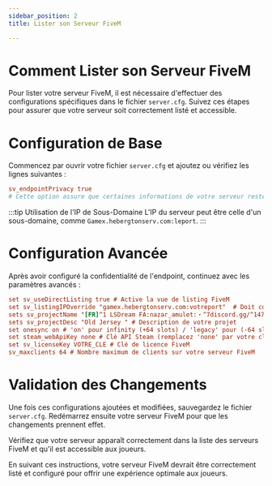 ```yaml
---
sidebar_position: 2
title: Lister son Serveur FiveM

---
```


# Comment Lister son Serveur FiveM

Pour lister votre serveur FiveM, il est nécessaire d'effectuer des configurations spécifiques dans le fichier `server.cfg`. Suivez ces étapes pour assurer que votre serveur soit correctement listé et accessible.


# Configuration de Base

Commencez par ouvrir votre fichier `server.cfg` et ajoutez ou vérifiez les lignes suivantes :
```cfg
sv_endpointPrivacy true
# Cette option assure que certaines informations de votre serveur restent privées.
```

:::tip Utilisation de l'IP de Sous-Domaine
L'IP du serveur peut être celle d'un sous-domaine, comme `Gamex.hebergtonserv.com:leport`.
:::

# Configuration Avancée

Après avoir configuré la confidentialité de l'endpoint, continuez avec les paramètres avancés :
```cfg
set sv_useDirectListing true # Active la vue de listing FiveM
set sv_listingIPOverride "gamex.hebergtonserv.com:votreport"  # Doit correspondre à votre sv_endpoints
sets sv_projectName "[FR]^1 LSDream FA:nazar_amulet:・^7discord.gg/^147ACRnWSd3" # Nom de votre projet
sets sv_projectDesc "Old Jersey " # Description de votre projet
set onesync on # 'on' pour infinity (+64 slots) / 'legacy' pour (-64 slots) # Active OneSync
set steam_webApiKey none # Clé API Steam (remplacez 'none' par votre clé si nécessaire)
set sv_licenseKey VOTRE_CLE # Clé de licence FiveM
sv_maxclients 64 # Nombre maximum de clients sur votre serveur FiveM
```

# Validation des Changements

Une fois ces configurations ajoutées et modifiées, sauvegardez le fichier `server.cfg`. Redémarrez ensuite votre serveur FiveM pour que les changements prennent effet.

Vérifiez que votre serveur apparaît correctement dans la liste des serveurs FiveM et qu'il est accessible aux joueurs.


En suivant ces instructions, votre serveur FiveM devrait être correctement listé et configuré pour offrir une expérience optimale aux joueurs.

